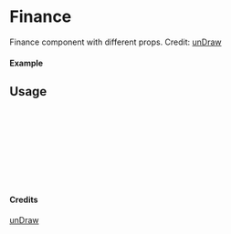 
<Meta of={Finance} title="unDraw/Finance" />

# Finance

Finance component with different props.
Credit: [unDraw](https://undraw.co/illustrations)

#### Example

<Canvas of={Finance.Primary} />

## Usage

```ts
import { Finance } from "yadl-ui";

const Example = () => {
  return (
      <Finance />
  );
};

export default Example;
```

#### Credits
[unDraw](https://undraw.co/illustrations)
